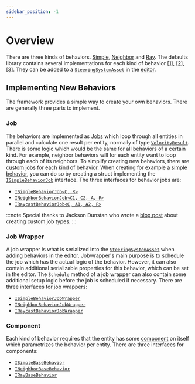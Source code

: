 ```yaml
---
sidebar_position: -1
---
```



# Overview

There are three kinds of behaviors. [Simple](/docs/documentation-core/behaviors/simple-behaviors/overview), [Neighbor](/docs/documentation-core/behaviors/neighbor-behaviors/intro) and [Ray](/docs/documentation-core/behaviors/ray-behaviors/overview). The defaults library contains several implementations for each kind of behavior [[1]](/docs/category/simple-behaviors-1), [[2]](/docs/category/neighbor-behaviors-1), [[3]](/docs/category/ray-behaviors-1). They can be added to a [`SteeringSystemAsset`](/docs/documentation-core/base-system/SteeringSystemAsset) in the [editor](/docs/documentation-core/editor).

## Implementing New Behaviors

The framework provides a simple way to create your own behaviors. There are generally three parts to implement.

### Job

The behaviors are implemented as [Jobs](https://docs.unity3d.com/Manual/job-system.html) which loop through all entities in parallel and calculate one result per entity, normally of type [`VelocityResult`](/docs/documentation-defaults/behaviors/VelocityResult). There is some logic which would be the same for all behaviors of a certain kind. For example, neighbor behaviors will for each entity want to loop through each of its neighbors. To simplify creating new behaviors, there are [custom jobs](https://www.jacksondunstan.com/articles/4857) for each kind of behavior. When creating for example a [simple behavior](/docs/documentation-core/behaviors/simple-behaviors/overview), you can do so by creating a struct implementing the [`ISimpleBehaviorJob`](/docs/documentation-core/behaviors/simple-behaviors/ISimpleBehaviorJob#isimplebehaviorjobc-r) interface. The three interfaces for behavior jobs are:

- [`ISimpleBehaviorJob<C, R>`](/docs/documentation-core/behaviors/simple-behaviors/ISimpleBehaviorJob#isimplebehaviorjobc-r)
- [`INeighborBehaviorJob<C1, C2, A, R>`](/docs/documentation-core/behaviors/neighbor-behaviors/#implementing-ineighborbehaviorjobc1-c2-a-r)
- [`IRaycastBehaviorJob<C, A1, A2, R>`](/docs/documentation-core/behaviors/ray-behaviors/ray-behaviors#implementing-iraycastbehaviorjobc-a1-a2-r)

:::note
Special thanks to Jackson Dunstan who wrote a [blog post](https://www.jacksondunstan.com/articles/4857) about creating custom job types. 
:::

### Job Wrapper

A job wrapper is what is serialized into the [`SteeringSystemAsset`](/docs/documentation-core/base-system/SteeringSystemAsset) when adding behaviors in the [editor](/docs/documentation-core/editor). Jobwrapper's main purpose is to schedule the job which has the actual logic of the behavior. However, it can also contain additional serializable properties for this behavior, which can be set in the editor. The `Schedule` method of a job wrapper can also contain some additional setup logic before the job is scheduled if necessary. There are three interfaces for job wrappers:

 - [`ISimpleBehaviorJobWrapper`](/docs/documentation-core/behaviors/simple-behaviors/ISimpleBehaviorJob#implementing-isimplebehaviorjobwrapper)
 - [`INeighborBehaviorJobWrapper`](/docs/documentation-core/behaviors/neighbor-behaviors/#implementing-ineighborbehaviorjobwrapper)
 - [`IRaycastBehaviorJobWrapper`](/docs/documentation-core/behaviors/ray-behaviors/ray-behaviors#implementing-iraycastbehaviorjobwrapper)

 ### Component

 Each kind of behavior requires that the entity has some [component](/docs/documentation-core/components/intro) on itself which parametrizes the behavior per entity. There are three interfaces for components:

- [`ISimpleBaseBehavior`](/docs/documentation-core/components/ISimpleBaseBehavior)
- [`INeighborBaseBehavior`](/docs/documentation-core/components/INeighborBaseBehavior)
- [`IRayBaseBehavior`](/docs/documentation-core/components/IRayBaseBehavior)